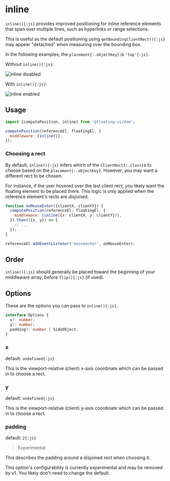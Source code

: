 # inline

`inline(){:js}` provides improved positioning for inline
reference elements that span over multiple lines, such as
hyperlinks or range selections.

This is useful as the default positioning using
`getBoundingClientRect(){:js}` may appear "detached" when
measuring over the bounding box.

In the following examples, the `placement{:.objectKey}` is
`'top'{:js}`.

Without `inline(){:js}`:

<img
  width={692}
  height={256}
  alt="inline disabled"
  src="/inline-disabled.png"
/>

With `inline(){:js}`:

<img
  width={692}
  height={256}
  alt="inline enabled"
  src="/inline-enabled.png"
/>

## Usage

```js
import {computePosition, inline} from '@floating-ui/dom';

computePosition(referenceEl, floatingEl, {
  middleware: [inline()],
});
```

### Choosing a rect

By default, `inline(){:js}` infers which of the
`ClientRect{:.class}`s to choose based on the
`placement{:.objectKey}`. However, you may want a different rect
to be chosen.

For instance, if the user hovered over the last client rect, you
likely want the floating element to be placed there. This logic
is only applied when the reference element's rects are disjoined.

```js
function onMouseEnter({clientX, clientY}) {
  computePosition(referenceEl, floatingEl, {
    middleware: [inline({x: clientX, y: clientY})],
  }).then(({x, y}) => {
    // ...
  });
}

referenceEl.addEventListener('mouseenter', onMouseEnter);
```

## Order

`inline(){:js}` should generally be placed toward the beginning
of your middleware array, before `flip(){:js}` (if used).

## Options

These are the options you can pass to `inline(){:js}`.

```ts
interface Options {
  x?: number;
  y?: number;
  padding?: number | SideObject;
}
```

### x

default: `undefined{:js}`

This is the viewport-relative (client) x-axis coordinate which
can be passed in to choose a rect.

### y

default: `undefined{:js}`

This is the viewport-relative (client) y-axis coordinate which
can be passed in to choose a rect.

### padding

default: `2{:js}`

> Experimental

This describes the padding around a disjoined rect when choosing
it.

This option's configurability is currently experimental and may
be removed by v1. You likely don't need to change the default.
